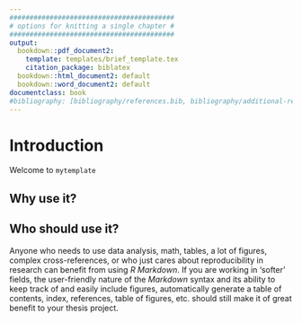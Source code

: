 ```yaml
---
#########################################
# options for knitting a single chapter #
#########################################
output:
  bookdown::pdf_document2:
    template: templates/brief_template.tex
    citation_package: biblatex
  bookdown::html_document2: default
  bookdown::word_document2: default
documentclass: book
#bibliography: [bibliography/references.bib, bibliography/additional-references.bib]
---
```


# Introduction {.unnumbered}

```{=tex}
\adjustmtc
\markboth{Introduction}{}
```
<!-- For PDF output, include these two LaTeX commands after unnumbered chapter headings, otherwise the mini table of contents and the running header will show the previous chapter -->

Welcome to `mytemplate`

## Why use it? {.unnumbered}


## Who should use it? {-}
Anyone who needs to use data analysis, math, tables, a lot of figures, complex cross-references, or who just cares about reproducibility in research can benefit from using *R Markdown*. 
If you are working in 'softer' fields, the user-friendly nature of the *Markdown* syntax and its ability to keep track of and easily include figures, automatically generate a table of contents, index, references, table of figures, etc. should still make it of great benefit to your thesis project.